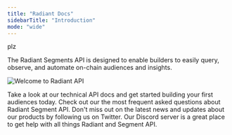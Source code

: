 ```yaml
---
title: "Radiant Docs"
sidebarTitle: "Introduction"
mode: "wide"
---
```


plz

The Radiant Segments API is designed to enable builders to easily query, observe, and automate on-chain audiences and insights.

<img
  className="w-full"
  src="/images/radiant-banner.png"
  alt="Welcome to Radiant API"
/>

<CardGroup cols={2}>
  <Card title="API Docs" icon="book-open-cover" href="/reference/overview">
    Take a look at our technical API docs and get started building your first
    audiences today.
  </Card>
  <Card title="FAQ" icon="map" href="/faq/faq">
    Check out our the most frequent asked questions about Radiant Segment API.
  </Card>
</CardGroup>

<CardGroup cols={2}>
  <Card
    title="Follow us on Twitter"
    icon="twitter"
    href="https://twitter.com/radiant_so"
  >
    Don't miss out on the latest news and updates about our products by
    following us on Twitter.
  </Card>
  <Card
    title="Join Our Discord Community"
    icon="discord"
    href="https://loopholelabs.io/discord"
  >
    Our Discord server is a great place to get help with all things Radiant and
    Segment API.
  </Card>
</CardGroup>
